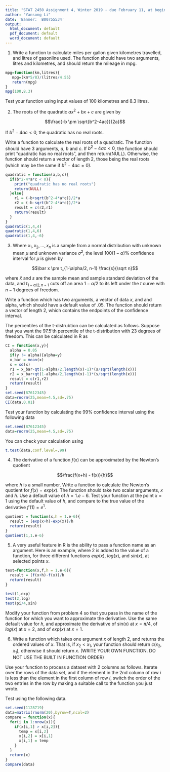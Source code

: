 ```yaml
---
title: "STAT 2450 Assignment 4, Winter 2019 - due February 11, at beginning of class"
author: "Yansong Li"
date: 'Banner:  B00755534'
output:
  html_document: default
  pdf_document: default
  word_document: default
---
```

1.  Write a function to calculate miles per gallon given kilometres travelled,
and litres of gasonline used.  The function should have two arguments, litres
and kilometres, and should return the mileage in mpg.

```r
mpg=function(km,litres){
   mpg=(km*5/8)/(litres/4.55)
   return(mpg)
}
mpg(100,8.3)
```

Test your function using input values of 100 kilometres and 8.3 litres.

2.  The roots of the quadratic $a x^2 + b x + c$ are given by

$$\frac{-b \pm \sqrt{b^2-4ac}}{2a}$$

If $b^2-4ac <0$, the quadratic has no real roots.

Write a function to calculate the real roots of a quadratic.  The function
should have 3 arguments, *a*, *b* and *c*.
If $b^2-4ac <0$, the function should print "quadratic has no real roots",
and then return(NULL).
Otherwise, the function should return a vector of length 2, those being
the real roots (which may be the same if  $b^2-4ac =0$).

```r
quadratic = function(a,b,c){
  if(b^2-4*a*c < 0){
    print("quadratic has no real roots")
    return(NULL)
  }else{
    r1 = (-b+sqrt(b^2-4*a*c))/2*a
    r2 = (-b-sqrt(b^2-4*a*c))/2*a
    result = c(r2,r1)
    return(result)
  }
}
quadratic(1,4,4)
quadratic(1,4,6)
quadratic(1,4,-6)
```

3.  Where $x_1, x_2, \ldots , x_n$ is a sample from a normal distribution
with unknown mean $\mu$ and unknown variance $\sigma^2$, the level
$100(1-\alpha)$% confidence interval for $\mu$ is given by

$$\bar x \pm t_{1-\alpha/2, n-1} \frac{s}{\sqrt n}$$

where $\bar x$ and $s$ are the sample mean and sample standard deviation
of the data, and $t_{1-\alpha/2, n-1}$ cuts off an area $1-\alpha/2$ to
its left under the $t$ curve with $n-1$ degrees of freedom.

Write a function which has two arguments, a vector of data $x$, and
and alpha, which should have a default value of .05.
The function should return
a vector of length 2, which contains the endpoints of the confidence interval.

The percentiles of the t-distrubtion can be calculated as follows. Suppose
that you want the 97.5'th percentile of the t-distribution with 23 degrees
of freedom.  This can be calculated in R as

```r
CI = function(x,y){
  alpha = 0.05
  if(y != alpha){alpha=y}
  x_bar = mean(x)
  s = sd(x)
  r1 = x_bar-qt(1-alpha/2,length(x)-1)*(s/sqrt(length(x)))
  r2 = x_bar+qt(1-alpha/2,length(x)-1)*(s/sqrt(length(x)))
  result = c(r1,r2)
  return(result)
}
set.seed(87612345)
data=rnorm(25,mean=4.5,sd=.75)
CI(data,0.01)
```

Test your function by calculating the 99% confidence interval using
the following data

```r
set.seed(87612345)
data=rnorm(25,mean=4.5,sd=.75)
```
You can check your calculation using

```r
t.test(data,conf.level=.99)
```


4.
The derivative of a function $f(x)$ can be approximated by the Newton's quotient

$$\frac{f(x+h) - f(x)}{h}$$

where $h$ is a small number.  Write a function to calculate the Newton's quotient
for $f(x) = exp(x)$.  The function should take two scalar arguments, $x$ and $h$.
Use a default value of $h=1.e-6$.
Test your function at the point $x=1$ using the default value of $h$, and compare
to the true value of the derivative $f'(1) = e^1$.
```r
quotient = function(x,h = 1.e-6){
  result = (exp(x+h)-exp(x))/h
  return(result)
}
quotient(1,1.e-6)
```

5.  A very useful feature in R is the ability to pass a function name as an argument.
Here is an example, where 2 is added to the value of a function, for three different
functions $exp(x)$, $log(x)$, and $sin(x)$, at selected points $x$.

```r
test=function(x,f,h = 1.e-6){
  result = (f(x+h)-f(x))/h
  return(result)
}

test(1,exp)
test(2,log)
test(pi/4,sin)
```

Modify your function from problem 4 so that you pass in the name of the function for which
you want to approximate the derivative.  Use the same default value for $h$, and approximate
the derivative of sin(x) at $x=\pi/4$, of $log(x)$ at $x=2$, and of $exp(x)$ at $x=1$.

6. 
Write a function which takes one argument $x$ of length 2, and returns the ordered
values of $x$.  That is, if $x_2<x_1$, your function should return $c(x_2,x_1)$, otherwise it
should return $x$.  (WRITE YOUR OWN FUNCTION. DO NOT USE THE BUILT IN FUNCTION ORDER)

Use your function to process a dataset with 2 columns as follows.  Iterate over the rows of the
data set, and if the element in the 2nd column of row *i* is less than the element in the first
column of row *i*, switch the order of the two entries in the row by making a suitable call to
the function you just wrote.

Test using the following data.

```r
set.seed(1128719)
data=matrix(rnorm(20),byrow=T,ncol=2)
compare = function(x){
  for(i in 1:nrow(x)){
    if(x[i,1] > x[i,2]){
      temp = x[i,2]
      x[i,2] = x[i,1]
      x[i,1] = temp
    }
  }
  return(x)
}
compare(data)
```

